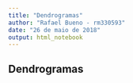 ```yaml
---
title: "Dendrogramas"
author: "Rafael Bueno - rm330593"
date: "26 de maio de 2018"
output: html_notebook
---
```


## Dendrogramas